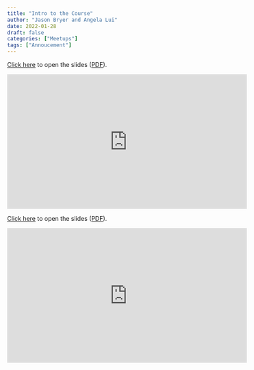```yaml
---
title: "Intro to the Course"
author: "Jason Bryer and Angela Lui"
date: 2022-01-28
draft: false
categories: ["Meetups"]
tags: ["Annoucement"]
---
```



[Click here](/slides/00-Intro_to_Course.html#1) to open the slides ([PDF](/slides/00-Intro_to_Course.pdf)).

<iframe width="560" height="315" src="https://www.youtube.com/embed/CWydtLn7n6o" title="YouTube video player" frameborder="0" allow="accelerometer; autoplay; clipboard-write; encrypted-media; gyroscope; picture-in-picture" allowfullscreen></iframe>

<!--more-->

[Click here](/slides/00-Intro_to_Course.html#1) to open the slides ([PDF](/slides/00-Intro_to_Course.pdf)).

<iframe width="560" height="315" src="https://www.youtube.com/embed/CWydtLn7n6o" title="YouTube video player" frameborder="0" allow="accelerometer; autoplay; clipboard-write; encrypted-media; gyroscope; picture-in-picture" allowfullscreen></iframe>



